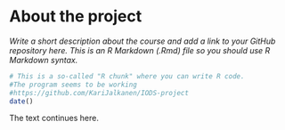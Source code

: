 
# About the project

*Write a short description about the course and add a link to your GitHub repository here. This is an R Markdown (.Rmd) file so you should use R Markdown syntax.*
```r
# This is a so-called "R chunk" where you can write R code.
#The program seems to be working
#https://github.com/KariJalkanen/IODS-project
date()

```
The text continues here.

